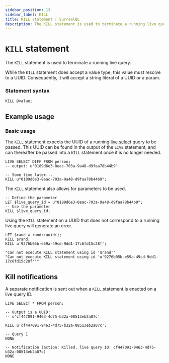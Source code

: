 ```yaml
---
sidebar_position: 13
sidebar_label: KILL
title: KILL statement | SurrealQL
description: The KILL statement is used to terminate a running live query.
---
```



# `KILL` statement

The `KILL` statement is used to terminate a running live query.

While the `KILL` statement does accept a value type, this value must resolve to a UUID. Consequently, it will accept a string literal of a UUID or a param.

### Statement syntax

```syntax title="SurrealQL Syntax"
KILL @value;
```

## Example usage

### Basic usage

The `KILL` statement expects the UUID of a running [live select](/docs/surrealql/statements/live) query to be passed. This UUID can be found in the output of the `LIVE` statement, and can thereafter be passed into a `KILL` statement once it is no longer needed.

```surql
LIVE SELECT DIFF FROM person;
-- output: u'0189d6e3-8eac-703a-9a48-d9faa78b44b9'

-- Some time later...
KILL u"0189d6e3-8eac-703a-9a48-d9faa78b44b9";
```

The `KILL` statement also allows for parameters to be used.

```surql
-- Define the parameter
LET $live_query_id = u"0189d6e3-8eac-703a-9a48-d9faa78b44b9";
-- Use the parameter
KILL $live_query_id;
```

Using the `KILL` statement on a UUID that does not correspond to a running live query will generate an error.

```surql
LET $rand = rand::uuid();
KILL $rand;
KILL u'9276b05b-e59a-49cd-9dd1-17c6fd15c28f';
```

```surql title="Output"
"Can not execute KILL statement using id '$rand'"
"Can not execute KILL statement using id 'u'9276b05b-e59a-49cd-9dd1-17c6fd15c28f''"
```

## Kill notifications

<Since v="v3.0.0-alpha.4" />

A separate notification is sent out when a `KILL` statement is enacted on a live query ID.

```surql
LIVE SELECT * FROM person;

-- Output is a UUID:
-- u'cf447091-9463-4d75-b32a-08513eb2a07c'

KILL u'cf447091-9463-4d75-b32a-08513eb2a07c';
```

```surql title="Output"
-- Query 1
NONE

-- Notification (action: Killed, live query ID: cf447091-9463-4d75-b32a-08513eb2a07c)
NONE
```